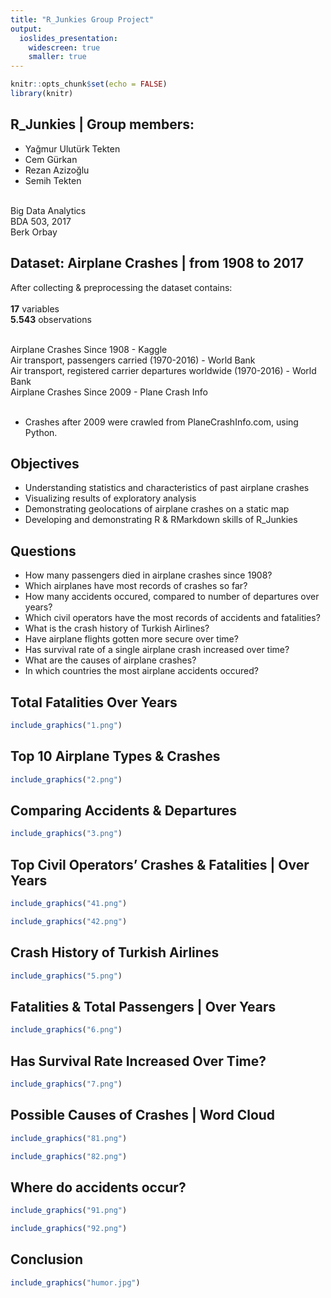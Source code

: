 ```yaml
---
title: "R_Junkies Group Project"
output: 
  ioslides_presentation:
    widescreen: true
    smaller: true
---
```


```r
knitr::opts_chunk$set(echo = FALSE)
library(knitr)

```

## R_Junkies | Group members:

+ Yağmur Ulutürk Tekten
+ Cem Gürkan
+ Rezan Azizoğlu
+ Semih Tekten

<br>
Big Data Analytics<br>
BDA 503, 2017<br>
Berk Orbay

## Dataset: Airplane Crashes | from 1908 to 2017
After collecting & preprocessing the dataset contains:<br><br>
**17** variables<br>
**5.543** observations<br><br>

Airplane Crashes Since 1908 - Kaggle<br>
Air transport, passengers carried (1970-2016) - World Bank<br>
Air transport, registered carrier departures worldwide (1970-2016) - World Bank<br>
Airplane Crashes Since 2009 - Plane Crash Info<br><br>

* Crashes after 2009 were crawled from PlaneCrashInfo.com, using Python.

## Objectives

+ Understanding statistics and characteristics of past airplane crashes
+ Visualizing results of exploratory analysis
+ Demonstrating geolocations of airplane crashes on a static map
+ Developing and demonstrating R & RMarkdown skills of R_Junkies

## Questions

+ How many passengers died in airplane crashes since 1908? 
+ Which airplanes have most records of crashes so far? 
+ How many accidents occured, compared to number of departures over years? 
+ Which civil operators have the most records of accidents and fatalities? 
+ What is the crash history of Turkish Airlines? 
+ Have airplane flights gotten more secure over time? 
+ Has survival rate of a single airplane crash increased over time? 
+ What are the causes of airplane crashes? 
+ In which countries the most airplane accidents occured?

## Total Fatalities Over Years

```r
include_graphics("1.png") 
```



## Top 10 Airplane Types & Crashes

```r
include_graphics("2.png") 
```

## Comparing Accidents & Departures

```r
include_graphics("3.png") 
```

## Top Civil Operators’ Crashes & Fatalities | Over Years

```r
include_graphics("41.png") 
```

```r
include_graphics("42.png") 
```

## Crash History of Turkish Airlines

```r
include_graphics("5.png") 
```

## Fatalities & Total Passengers | Over Years

```r
include_graphics("6.png") 
```

## Has Survival Rate Increased Over Time?

```r
include_graphics("7.png") 
```

## Possible Causes of Crashes | Word Cloud

```r
include_graphics("81.png") 
```

```r
include_graphics("82.png") 
```


## Where do accidents occur?

```r
include_graphics("91.png") 
```

```r
include_graphics("92.png") 
```

## Conclusion

```r
include_graphics("humor.jpg") 
```
